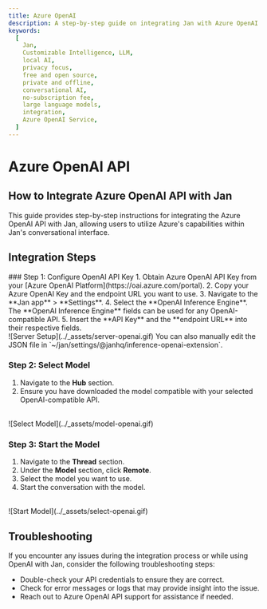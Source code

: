 ```yaml
---
title: Azure OpenAI
description: A step-by-step guide on integrating Jan with Azure OpenAI.
keywords:
  [
    Jan,
    Customizable Intelligence, LLM,
    local AI,
    privacy focus,
    free and open source,
    private and offline,
    conversational AI,
    no-subscription fee,
    large language models,
    integration,
    Azure OpenAI Service,
  ]
---
```





# Azure OpenAI API

## How to Integrate Azure OpenAI API with Jan
This guide provides step-by-step instructions for integrating the Azure OpenAI API with Jan, allowing users to utilize Azure's capabilities within Jan's conversational interface.

## Integration Steps
<Steps>
### Step 1: Configure OpenAI API Key
1. Obtain Azure OpenAI API Key from your [Azure OpenAI Platform](https://oai.azure.com/portal).
2. Copy your Azure OpenAI Key and the endpoint URL you want to use.
3. Navigate to the **Jan app** > **Settings**.
4. Select the **OpenAI Inference Engine**.
<Callout type='info'>
The **OpenAI Inference Engine** fields can be used for any OpenAI-compatible API.
</Callout>
5. Insert the **API Key** and the **endpoint URL** into their respective fields.
<br/>
![Server Setup](../_assets/server-openai.gif)

<Callout type='info'>
You can also manually edit the JSON file in `~/jan/settings/@janhq/inference-openai-extension`.
</Callout>

### Step 2: Select Model

1. Navigate to the **Hub** section.
2. Ensure you have downloaded the model compatible with your selected OpenAI-compatible API.
<br/>
![Select Model](../_assets/model-openai.gif)


### Step 3: Start the Model

1. Navigate to the **Thread** section.
2. Under the **Model** section, click **Remote**.
3. Select the model you want to use.
4. Start the conversation with the model.
<br/>
![Start Model](../_assets/select-openai.gif)
</Steps>

## Troubleshooting

If you encounter any issues during the integration process or while using OpenAI with Jan, consider the following troubleshooting steps:

- Double-check your API credentials to ensure they are correct.
- Check for error messages or logs that may provide insight into the issue.
- Reach out to Azure OpenAI API support for assistance if needed.
